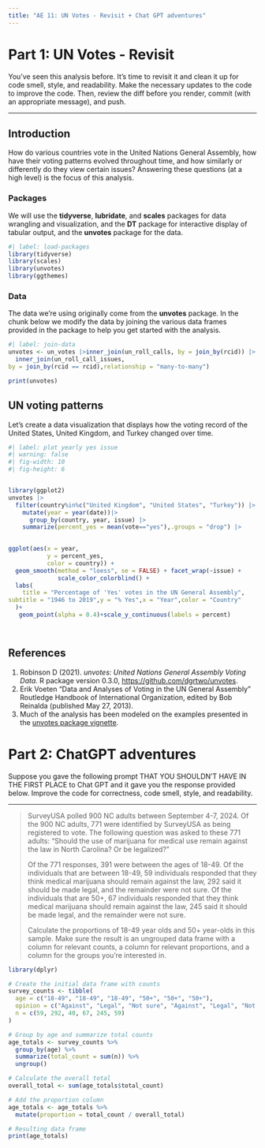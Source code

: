 ```yaml
---
title: "AE 11: UN Votes - Revisit + Chat GPT adventures"
---
```


# Part 1: UN Votes - Revisit

You've seen this analysis before.
It's time to revisit it and clean it up for code smell, style, and readability.
Make the necessary updates to the code to improve the code.
Then, review the diff before you render, commit (with an appropriate message), and push.

------------------------------------------------------------------------

## Introduction

How do various countries vote in the United Nations General Assembly, how have their voting patterns evolved throughout time, and how similarly or differently do they view certain issues?
Answering these questions (at a high level) is the focus of this analysis.

### Packages

We will use the **tidyverse**, **lubridate**, and **scales** packages for data wrangling and visualization, and the **DT** package for interactive display of tabular output, and the **unvotes** package for the data.

```r
#| label: load-packages
library(tidyverse)
library(scales)
library(unvotes)
library(ggthemes)
```

### Data

The data we're using originally come from the **unvotes** package.
In the chunk below we modify the data by joining the various data frames provided in the package to help you get started with the analysis.

```r
#| label: join-data
unvotes <- un_votes |>inner_join(un_roll_calls, by = join_by(rcid)) |>
  inner_join(un_roll_call_issues, 
by = join_by(rcid == rcid),relationship = "many-to-many")

print(unvotes)
```

## UN voting patterns

Let's create a data visualization that displays how the voting record of the United States, United Kingdom, and Turkey changed over time.

```r
#| label: plot yearly yes issue
#| warning: false
#| fig-width: 10
#| fig-height: 6


library(ggplot2)
unvotes |>
  filter(country%in%c("United Kingdom", "United States", "Turkey")) |>
    mutate(year = year(date))|>
      group_by(country, year, issue) |>
    summarize(percent_yes = mean(vote=="yes"),.groups = "drop") |>

  
ggplot(aes(x = year, 
           y = percent_yes, 
           color = country)) +
  geom_smooth(method = "loess", se = FALSE) + facet_wrap(~issue) +
              scale_color_colorblind() +
  labs(
    title = "Percentage of 'Yes' votes in the UN General Assembly",
subtitle = "1946 to 2019",y = "% Yes",x = "Year",color = "Country"
  )+
   geom_point(alpha = 0.4)+scale_y_continuous(labels = percent)




```

## References

1.  Robinson D (2021). *unvotes: United Nations General Assembly Voting Data*. R package version 0.3.0, <https://github.com/dgrtwo/unvotes>.
2.  Erik Voeten "Data and Analyses of Voting in the UN General Assembly" Routledge Handbook of International Organization, edited by Bob Reinalda (published May 27, 2013).
3.  Much of the analysis has been modeled on the examples presented in the [unvotes package vignette](https://cran.r-project.org/web/packages/unvotes/vignettes/unvotes.html).

# Part 2: ChatGPT adventures

Suppose you gave the following prompt THAT YOU SHOULDN'T HAVE IN THE FIRST PLACE to Chat GPT and it gave you the response provided below.
Improve the code for correctness, code smell, style, and readability.

------------------------------------------------------------------------

> SurveyUSA polled 900 NC adults between September 4-7, 2024.
> Of the 900 NC adults, 771 were identified by SurveyUSA as being registered to vote.
> The following question was asked to these 771 adults: "Should the use of marijuana for medical use remain against the law in North Carolina? Or be legalized?"
>
> Of the 771 responses, 391 were between the ages of 18-49.
> Of the individuals that are between 18-49, 59 individuals responded that they think medical marijuana should remain against the law, 292 said it should be made legal, and the remainder were not sure.
> Of the individuals that are 50+, 67 individuals responded that they think medical marijuana should remain against the law, 245 said it should be made legal, and the remainder were not sure.
>
> Calculate the proportions of 18-49 year olds and 50+ year-olds in this sample.
> Make sure the result is an ungrouped data frame with a column for relevant counts, a column for relevant proportions, and a column for the groups you’re interested in.

```r
library(dplyr)

# Create the initial data frame with counts
survey_counts <- tibble( 
  age = c("18-49", "18-49", "18-49", "50+", "50+", "50+"),
  opinion = c("Against", "Legal", "Not sure", "Against", "Legal", "Not sure"),
  n = c(59, 292, 40, 67, 245, 59)
)

# Group by age and summarize total counts
age_totals <- survey_counts %>%
  group_by(age) %>%
  summarize(total_count = sum(n)) %>%
  ungroup()

# Calculate the overall total
overall_total <- sum(age_totals$total_count)

# Add the proportion column
age_totals <- age_totals %>%
  mutate(proportion = total_count / overall_total)

# Resulting data frame
print(age_totals)
```
